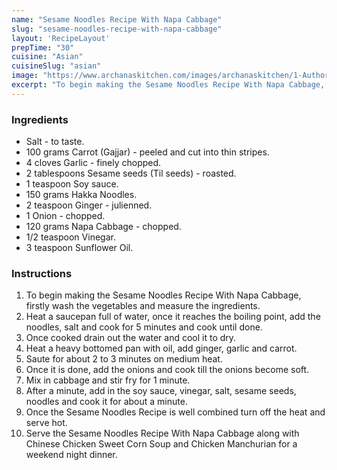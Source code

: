 ---
name: "Sesame Noodles Recipe With Napa Cabbage"
slug: "sesame-noodles-recipe-with-napa-cabbage"
layout: 'RecipeLayout'
prepTime: "30"
cuisine: "Asian"
cuisineSlug: "asian"
image: "https://www.archanaskitchen.com/images/archanaskitchen/1-Author/ruby_pathak-yahoo.com/Napa_Cabbage_Sesame_Noodles.jpg"
excerpt: "To begin making the Sesame Noodles Recipe With Napa Cabbage, firstly wash the vegetables and measure the ingredients"
---

### Ingredients

- Salt - to taste.
- 100 grams Carrot (Gajjar) - peeled and cut into thin stripes.
- 4 cloves Garlic - finely chopped.
- 2 tablespoons Sesame seeds (Til seeds) - roasted.
- 1 teaspoon Soy sauce.
- 150 grams Hakka Noodles.
- 2 teaspoon Ginger - julienned.
- 1 Onion - chopped.
- 120 grams Napa Cabbage - chopped.
- 1/2 teaspoon Vinegar.
- 3 teaspoon Sunflower Oil.

### Instructions

1. To begin making the Sesame Noodles Recipe With Napa Cabbage, firstly wash the vegetables and measure the ingredients.
1. Heat a saucepan full of water, once it reaches the boiling point, add the noodles, salt and cook for 5 minutes and cook until done.
1. Once cooked drain out the water and cool it to dry.
1. Heat a heavy bottomed pan with oil, add ginger, garlic and carrot.
1. Saute for about 2 to 3 minutes on medium heat.
1. Once it is done, add the onions and cook till the onions become soft.
1. Mix in cabbage and stir fry for 1 minute.
1. After a minute, add in the soy sauce, vinegar, salt, sesame seeds, noodles and cook it for about a minute.
1. Once the Sesame Noodles Recipe is well combined turn off the heat and serve hot.
1. Serve the Sesame Noodles Recipe With Napa Cabbage along with Chinese Chicken Sweet Corn Soup and Chicken Manchurian for a weekend night dinner.
